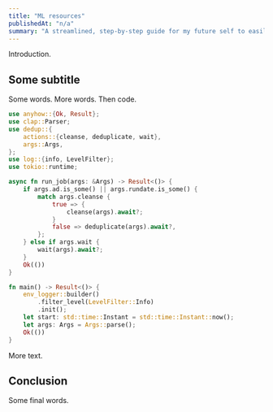 ```yaml
---
title: "ML resources"
publishedAt: "n/a"
summary: "A streamlined, step-by-step guide for my future self to easily and reliably set up macOS for software development."
---
```


Introduction.

## Some subtitle

Some words. More words. Then code.

```rust
use anyhow::{Ok, Result};
use clap::Parser;
use dedup::{
    actions::{cleanse, deduplicate, wait},
    args::Args,
};
use log::{info, LevelFilter};
use tokio::runtime;

async fn run_job(args: &Args) -> Result<()> {
    if args.ad.is_some() || args.rundate.is_some() {
        match args.cleanse {
            true => {
                cleanse(args).await?;
            }
            false => deduplicate(args).await?,
        };
    } else if args.wait {
        wait(args).await?;
    }
    Ok(())
}

fn main() -> Result<()> {
    env_logger::builder()
        .filter_level(LevelFilter::Info)
        .init();
    let start: std::time::Instant = std::time::Instant::now();
    let args: Args = Args::parse();
    Ok(())
}
```

More text.

## Conclusion

Some final words.
